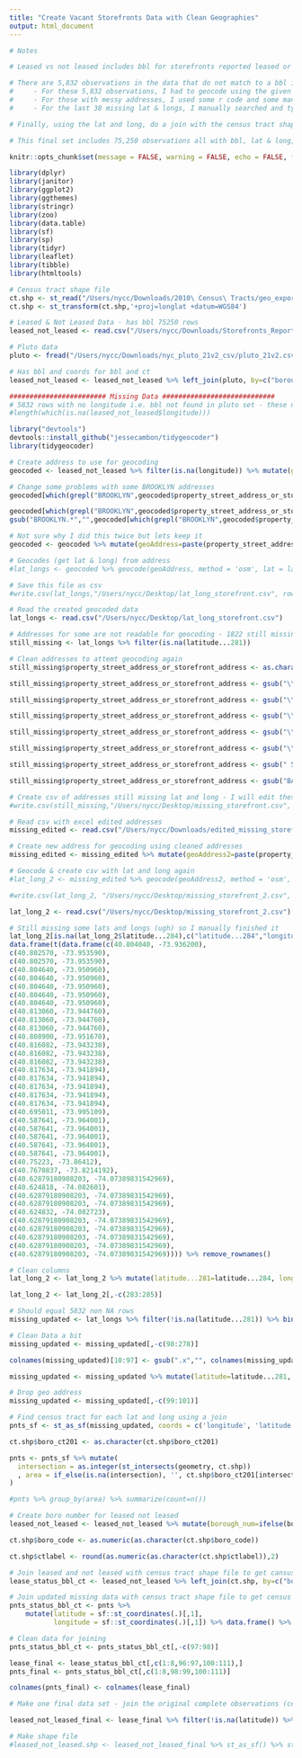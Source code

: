 ```yaml
---
title: "Create Vacant Storefronts Data with Clean Geographies"
output: html_document
---
```


```r
# Notes

# Leased vs not leased includes bbl for storefronts reported leased or not leased within the reporting year. For this data, I have to join with pluto data in order to get the census tract id for each bbl and then join with census tract shape file to get the shape file for each census tract

# There are 5,832 observations in the data that do not match to a bbl in the pluto data (i.e. cannot get any lat/long or census tract id for these using the pluto set)
#     - For these 5,832 observations, I had to geocode using the given address column to get the lat & long. After geocoding, 1,822 observations were still missing lat & long because the address column is messy (example: tidygeocoder does not understand east 125 street, it has to say east 125th street)
#     - For those with messy addresses, I used some r code and some manual editing through excel to clean the addresses and the geocoded again. This resulted in ~38 missing addresses.
#     - For the last 38 missing lat & longs, I manually searched and typed them in because I didnt know what was wrong with the address/why the geocoder would not read it.

# Finally, using the lat and long, do a join with the census tract shape file to identify which census tracts belong to each point (lat & long) and then clean the dataset (ex change col names, delete some columns, etc) to join with the original 69418 observations that were not missing lat & long.

# This final set includes 75,250 observations all with bbl, lat & long, census tract id, census tract shape file, and puma id


```



```r
knitr::opts_chunk$set(message = FALSE, warning = FALSE, echo = FALSE, fig.align="left", fig.width=14, fig.height=8)
```


```r
library(dplyr)
library(janitor)
library(ggplot2)
library(ggthemes)
library(stringr)
library(zoo)
library(data.table)
library(sf)
library(sp)
library(tidyr)
library(leaflet)
library(tibble)
library(htmltools)

# Census tract shape file
ct.shp <- st_read("/Users/nycc/Downloads/2010\ Census\ Tracts/geo_export_da780961-2ca4-4fe7-9532-f4d844c8e8a2.shp")
ct.shp <- st_transform(ct.shp,'+proj=longlat +datum=WGS84')

# Leased & Not Leased Data - has bbl 75250 rows
leased_not_leased <- read.csv("/Users/nycc/Downloads/Storefronts_Reported_Leased_or_Not_Leased.csv") %>% clean_names()

# Pluto data
pluto <- fread("/Users/nycc/Downloads/nyc_pluto_21v2_csv/pluto_21v2.csv")

# Has bbl and coords for bbl and ct
leased_not_leased <- leased_not_leased %>% left_join(pluto, by=c("borough_block_lot"="bbl"), keep=TRUE)

```



```r
######################## Missing Data ############################
# 5832 rows with no longitude i.e. bbl not found in pluto set - these need to be geocoded
#length(which(is.na(leased_not_leased$longitude)))

library("devtools")
devtools::install_github("jessecambon/tidygeocoder")
library(tidygeocoder)

# Create address to use for geocoding
geocoded <- leased_not_leased %>% filter(is.na(longitude)) %>% mutate(geoAddress=paste(property_street_address_or_storefront_address, ", ", borough.x,", NY ", zip_code, sep=""))

# Change some problems with some BROOKLYN addresses
geocoded[which(grepl("BROOKLYN",geocoded$property_street_address_or_storefront_address, ignore.case = TRUE)),"property_street_address_or_storefront_address"] <- gsub(",.*","\\1",geocoded[which(grepl("BROOKLYN",geocoded$property_street_address_or_storefront_address, ignore.case = TRUE)),"property_street_address_or_storefront_address"])

geocoded[which(grepl("BROOKLYN",geocoded$property_street_address_or_storefront_address, ignore.case = TRUE)),"property_street_address_or_storefront_address"] <-
gsub("BROOKLYN.*","",geocoded[which(grepl("BROOKLYN",geocoded$property_street_address_or_storefront_address, ignore.case = TRUE)),"property_street_address_or_storefront_address"])

# Not sure why I did this twice but lets keep it
geocoded <- geocoded %>% mutate(geoAddress=paste(property_street_address_or_storefront_address, ", ", borough.x,", NY ", zip_code, sep=""))

# Geocodes (get lat & long) from address
#lat_longs <- geocoded %>% geocode(geoAddress, method = 'osm', lat = latitude , long = longitude)

# Save this file as csv
#write.csv(lat_longs,"/Users/nycc/Desktop/lat_long_storefront.csv", row.names = FALSE)

# Read the created geocoded data
lat_longs <- read.csv("/Users/nycc/Desktop/lat_long_storefront.csv")

# Addresses for some are not readable for geocoding - 1822 still missing lat and long
still_missing <- lat_longs %>% filter(is.na(latitude...281))

# Clean addresses to attemt geocoding again
still_missing$property_street_address_or_storefront_address <- as.character(still_missing$property_street_address_or_storefront_address)

still_missing$property_street_address_or_storefront_address <- gsub("\\,.*","",still_missing$property_street_address_or_storefront_address)

still_missing$property_street_address_or_storefront_address <- gsub("\\..*","",still_missing$property_street_address_or_storefront_address)

still_missing$property_street_address_or_storefront_address <- gsub("\\APT.*","",still_missing$property_street_address_or_storefront_address)

still_missing$property_street_address_or_storefront_address <- gsub("\\ UNIT.*","",still_missing$property_street_address_or_storefront_address)

still_missing$property_street_address_or_storefront_address <- gsub("\\ #.*","",still_missing$property_street_address_or_storefront_address)

still_missing$property_street_address_or_storefront_address <- gsub(" 5 AVENUE"," 5TH AVENUE",still_missing$property_street_address_or_storefront_address)

still_missing$property_street_address_or_storefront_address <- gsub("BASEMENT","",still_missing$property_street_address_or_storefront_address)

# Create csv of addresses still missing lat and long - I will edit these addresses through excel
#write.csv(still_missing,"/Users/nycc/Desktop/missing_storefront.csv", row.names = FALSE)

# Read csv with excel edited addresses
missing_edited <- read.csv("/Users/nycc/Downloads/edited_missing_storefront\ -\ missing_storefront.csv")

# Create new address for geocoding using cleaned addresses
missing_edited <- missing_edited %>% mutate(geoAddress2=paste(property_street_address_or_storefront_address, ", ", borough.x,", NY ", zip_code, sep=""))

# Geocode & create csv with lat and long again
#lat_long_2 <- missing_edited %>% geocode(geoAddress2, method = 'osm', lat = latitude , long = longitude)

#write.csv(lat_long_2, "/Users/nycc/Desktop/missing_storefront_2.csv", row.names = FALSE)

lat_long_2 <- read.csv("/Users/nycc/Desktop/missing_storefront_2.csv")

# Still missing some lats and longs (ugh) so I manually finished it
lat_long_2[is.na(lat_long_2$latitude...284),c("latitude...284","longitude...285")] <- 
data.frame(t(data.frame(c(40.804040, -73.936200),
c(40.802570, -73.953590),
c(40.802570, -73.953590),
c(40.804640, -73.950960),
c(40.804640, -73.950960),
c(40.804640, -73.950960),
c(40.804640, -73.950960),
c(40.804640, -73.950960),
c(40.813060, -73.944760),
c(40.813060, -73.944760),
c(40.813060, -73.944760),
c(40.808900, -73.951670),
c(40.816082, -73.943238),
c(40.816082, -73.943238),
c(40.816082, -73.943238),
c(40.817634, -73.941894),
c(40.817634, -73.941894),
c(40.817634, -73.941894),
c(40.817634, -73.941894),
c(40.817634, -73.941894),
c(40.695011, -73.995109),
c(40.587641, -73.964001),
c(40.587641, -73.964001),
c(40.587641, -73.964001),
c(40.587641, -73.964001),
c(40.587641, -73.964001),
c(40.75223, -73.86412),
c(40.7670837, -73.8214192),
c(40.62879180908203, -74.07389831542969),
c(40.624818, -74.082601),
c(40.62879180908203, -74.07389831542969),
c(40.62879180908203, -74.07389831542969),
c(40.624832, -74.082723),
c(40.62879180908203, -74.07389831542969),
c(40.62879180908203, -74.07389831542969),
c(40.62879180908203, -74.07389831542969),
c(40.62879180908203, -74.07389831542969),
c(40.62879180908203, -74.07389831542969)))) %>% remove_rownames()

# Clean columns
lat_long_2 <- lat_long_2 %>% mutate(latitude...281=latitude...284, longitude...282=longitude...285)

lat_long_2 <- lat_long_2[,-c(283:285)]

# Should equal 5832 non NA rows
missing_updated <- lat_longs %>% filter(!is.na(latitude...281)) %>% bind_rows(lat_long_2)
```


```r
# Clean Data a bit
missing_updated <- missing_updated[,-c(98:278)]

colnames(missing_updated)[10:97] <- gsub(".x","", colnames(missing_updated)[10:97])

missing_updated <- missing_updated %>% mutate(latitude=latitude...281, longitude=longitude...282)

# Drop geo address
missing_updated <- missing_updated[,-c(99:101)]

# Find census tract for each lat and long using a join
pnts_sf <- st_as_sf(missing_updated, coords = c('longitude', 'latitude'), crs = st_crs(ct.shp))

ct.shp$boro_ct201 <- as.character(ct.shp$boro_ct201)

pnts <- pnts_sf %>% mutate(
  intersection = as.integer(st_intersects(geometry, ct.shp))
  , area = if_else(is.na(intersection), '', ct.shp$boro_ct201[intersection])
) 

#pnts %>% group_by(area) %>% summarize(count=n())

# Create boro number for leased not leased
leased_not_leased <- leased_not_leased %>% mutate(borough_num=ifelse(borough.y=="MN",1,ifelse(borough.y=="BX",2, ifelse(borough.y=="BK",3, ifelse(borough.y=="QN",4,5)))))

ct.shp$boro_code <- as.numeric(as.character(ct.shp$boro_code))

ct.shp$ctlabel <- round(as.numeric(as.character(ct.shp$ctlabel)),2)

# Join leased and not leased with census tract shape file to get cansus tract shape
lease_status_bbl_ct <- leased_not_leased %>% left_join(ct.shp, by=c("borough_num"="boro_code","ct2010"="ctlabel"), keep=TRUE)

# Join updated missing data with census tract shape file to get census tract shaoe
pnts_status_bbl_ct <- pnts %>%
    mutate(latitude = sf::st_coordinates(.)[,1],
           longitude = sf::st_coordinates(.)[,1]) %>% data.frame() %>% left_join(ct.shp, by=c("area"="boro_ct201"), keep=TRUE)

# Clean data for joining
pnts_status_bbl_ct <- pnts_status_bbl_ct[,-c(97:98)]

lease_final <- lease_status_bbl_ct[,c(1:8,96:97,100:111),]
pnts_final <- pnts_status_bbl_ct[,c(1:8,98:99,100:111)]

colnames(pnts_final) <- colnames(lease_final)

# Make one final data set - join the original complete observations (census tract join) with the missing dataset that was geocoded and census tract joined to create a final dataset with 75250 complete observations (i.e. all with census tracts)

leased_not_leased_final <- lease_final %>% filter(!is.na(latitude)) %>% bind_rows(pnts_final)

# Make shape file
#leased_not_leased.shp <- leased_not_leased_final %>% st_as_sf() %>% st_transform('+proj=longlat +datum=WGS84')

```



